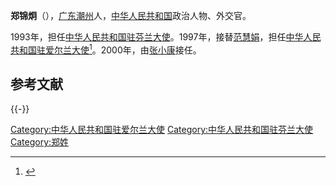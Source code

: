 '''郑锦炯'''（{{bd|1938年|10月||}}），[[广东|广东]][[潮州|潮州]]人，[[中华人民共和国|中华人民共和国]]政治人物、外交官。

1993年，担任[[中国驻芬兰大使列表|中华人民共和国驻芬兰大使]]。1997年，接替[[范慧娟|范慧娟]]，担任[[中国驻爱尔兰大使列表|中华人民共和国驻爱尔兰大使]]<ref>{{cite web|author=中华人民共和国外交部|title=中国驻爱尔兰历任大使|url=http://www.mfa.gov.cn/chn/pds/ziliao/wjrw/2167/2172/t9246.htm|publisher=中华人民共和国外交部|accessdate=2012-03-07}}</ref>。2000年，由[[张小康|张小康]]接任。

==参考文献==
{{Reflist}}

{{-}}
{{start box}}
{{s-dip}}
{{succession box|[[乔宗淮|乔宗淮]]|[[王廉|王廉]]|[[中国驻芬兰大使列表|中华人民共和国驻芬兰大使]]|1993年12月-1995年11月}}
{{succession box|[[范慧娟|范慧娟]]|[[张小康|张小康]]|[[中国驻爱尔兰大使列表|中华人民共和国驻爱尔兰大使]]|1997年12月-2000年2月}}
{{end box}}
{{中国政治人物小作品}}

[[Category:中华人民共和国驻爱尔兰大使|Category:中华人民共和国驻爱尔兰大使]]
[[Category:中华人民共和国驻芬兰大使|Category:中华人民共和国驻芬兰大使]]
[[Category:郑姓|Category:郑姓]]